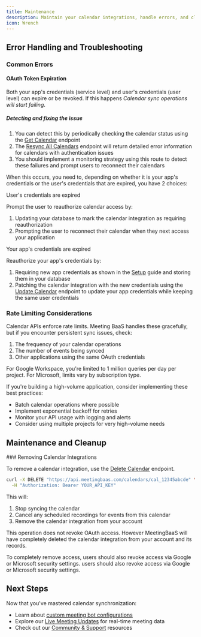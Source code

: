```yaml
---
title: Maintenance
description: Maintain your calendar integrations, handle errors, and clean up calendar accounts
icon: Wrench
---
```



## Error Handling and Troubleshooting

### Common Errors

#### OAuth Token Expiration

Both your app's credentials (service level) and user's credentials (user level) can expire or be revoked. If this happens _Calendar sync operations will start failing_.

##### Detecting and fixing the issue

1. You can detect this by periodically checking the calendar status using the [Get Calendar](/docs/api/reference/calendars/get_calendar) endpoint
2. The [Resync All Calendars](/docs/api/reference/calendars/resync_all_calendars) endpoint will return detailed error information for calendars with authentication issues
3. You should implement a monitoring strategy using this route to detect these failures and prompt users to reconnect their calendars

When this occurs, you need to, depending on whether it is your app's credentials or the user's credentials that are expired, you have 2 choices:

<Steps>

<Step>
User's credentials are expired

Prompt the user to reauthorize calendar access by:

1. Updating your database to mark the calendar integration as requiring reauthorization
2. Prompting the user to reconnect their calendar when they next access your application

</Step>

<Step>
Your app's credentials are expired

Reauthorize your app's credentials by:

1. Requiring new app credentials as shown in the [Setup](/docs/api/getting-started/calendars/setup) guide and storing them in your database
2. Patching the calendar integration with the new credentials using the [Update Calendar](/docs/api/reference/calendars/update_calendar) endpoint to update your app credentials while keeping the same user credentials

</Step>

</Steps>

### Rate Limiting Considerations

Calendar APIs enforce rate limits. Meeting BaaS handles these gracefully, but if you encounter persistent sync issues, check:

1. The frequency of your calendar operations
2. The number of events being synced
3. Other applications using the same OAuth credentials

<Callout type="info">
  For Google Workspace, you're limited to 1 million queries per day per project.
  For Microsoft, limits vary by subscription type.
</Callout>

If you're building a high-volume application, consider implementing these best practices:

- Batch calendar operations where possible
- Implement exponential backoff for retries
- Monitor your API usage with logging and alerts
- Consider using multiple projects for very high-volume needs

## Maintenance and Cleanup

<Steps>

<Step>
### Removing Calendar Integrations

To remove a calendar integration, use the <a href="/docs/api/reference/calendars/delete_calendar" target="_blank">Delete Calendar</a> endpoint.

```bash
curl -X DELETE "https://api.meetingbaas.com/calendars/cal_12345abcde" \
  -H "Authorization: Bearer YOUR_API_KEY"
```

This will:

1. Stop syncing the calendar
2. Cancel any scheduled recordings for events from this calendar
3. Remove the calendar integration from your account

<Callout type="info">
  This operation does not revoke OAuth access. However MeetingBaaS will have completely deleted the calendar integration from your account and its records.

To completely remove access, users should also revoke access via Google or Microsoft security settings.
users should also revoke access via Google or Microsoft security settings.

</Callout>
</Step>

</Steps>

## Next Steps

Now that you've mastered calendar synchronization:

- Learn about [custom meeting bot configurations](/docs/api/getting-started/sending-a-bot)
- Explore our [Live Meeting Updates](/docs/api/getting-started/getting-the-data) for real-time meeting data
- Check out our [Community & Support](/docs/api/getting-started/community-support) resources
